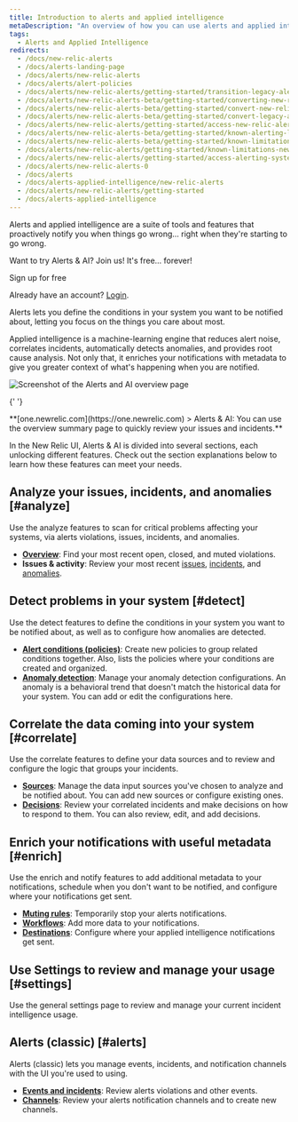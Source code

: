 ```yaml
---
title: Introduction to alerts and applied intelligence
metaDescription: "An overview of how you can use alerts and applied intelligence to monitor your systems and be notified when things go wrong, and when they're starting to go wrong."
tags:
  - Alerts and Applied Intelligence
redirects:
  - /docs/new-relic-alerts
  - /docs/alerts-landing-page
  - /docs/alerts/new-relic-alerts
  - /docs/alerts/alert-policies
  - /docs/alerts/new-relic-alerts/getting-started/transition-legacy-alerting-new-relic-alerts
  - /docs/alerts/new-relic-alerts-beta/getting-started/converting-new-relic-alerts-v2-v3
  - /docs/alerts/new-relic-alerts-beta/getting-started/convert-new-relic-alerts-v2-v3
  - /docs/alerts/new-relic-alerts-beta/getting-started/convert-legacy-alerting-new-relic-alerts
  - /docs/alerts/new-relic-alerts/getting-started/access-new-relic-alerts-legacy-alerting
  - /docs/alerts/new-relic-alerts-beta/getting-started/known-alerting-limitations-v3
  - /docs/alerts/new-relic-alerts-beta/getting-started/known-limitations-new-relic-alerts
  - /docs/alerts/new-relic-alerts/getting-started/known-limitations-new-relic-alerts
  - /docs/alerts/new-relic-alerts/getting-started/access-alerting-systems-new-relic
  - /docs/alerts/new-relic-alerts-0
  - /docs/alerts
  - /docs/alerts-applied-intelligence/new-relic-alerts
  - /docs/alerts/new-relic-alerts/getting-started
  - /docs/alerts-applied-intelligence
---
```


Alerts and applied intelligence are a suite of tools and features that proactively notify you when things go wrong... right when they're starting to go wrong.

Want to try Alerts & AI? Join us! It's free... forever!

<ButtonGroup>
  <ButtonLink role="button" to="https://newrelic.com/signup" variant="primary">
    Sign up for free
  </ButtonLink>
</ButtonGroup>

Already have an account? [Login](http://one.newrelic.com/).

Alerts lets you define the conditions in your system you want to be notified about, letting you focus on the things you care about most.

Applied intelligence is a machine-learning engine that reduces alert noise, correlates incidents, automatically detects anomalies, and provides root cause analysis. Not only that, it enriches your notifications with metadata to give you greater context of what's happening when you are notified.

![Screenshot of the Alerts and AI overview page](src/images/alerts-ai-summary.png 'The alerts and applied intelligence overview page')

{' '}
<figcaption>
  **[one.newrelic.com](https://one.newrelic.com) > Alerts & AI: You can use the
  overview summary page to quickly review your issues and incidents.**
</figcaption>

In the New Relic UI, Alerts & AI is divided into several sections, each unlocking different features. Check out the section explanations below to learn how these features can meet your needs.

## **Analyze** your issues, incidents, and anomalies [#analyze]

Use the analyze features to scan for critical problems affecting your systems, via alerts violations, issues, incidents, and anomalies.

- **[Overview](/docs/alerts-applied-intelligence/new-relic-alerts/get-started/alerts-ai-overview-page)**: Find your most recent open, closed, and muted violations.
- **Issues & activity**: Review your most recent [issues](/docs/alerts-applied-intelligence/new-relic-alerts/get-started/alerts-ai-overview-page/#issues), [incidents](/docs/alerts-applied-intelligence/new-relic-alerts/get-started/alerts-ai-overview-page/#incidents), and [anomalies](/docs/alerts-applied-intelligence/new-relic-alerts/get-started/alerts-ai-overview-page/#anomalies).

## **Detect** problems in your system [#detect]

Use the detect features to define the conditions in your system you want to be notified about, as well as to configure how anomalies are detected.

- **[Alert conditions (policies)](/docs/alerts-applied-intelligence/new-relic-alerts/alert-policies/create-edit-or-find-alert-policy/)**: Create new policies to group related conditions together. Also, lists the policies where your conditions are created and organized.
- **[Anomaly detection](/docs/alerts-applied-intelligence/applied-intelligence/proactive-detection/expanded-anomaly-detection/)**: Manage your anomaly detection configurations. An anomaly is a behavioral trend that doesn't match the historical data for your system. You can add or edit the configurations here.

## **Correlate** the data coming into your system [#correlate]

Use the correlate features to define your data sources and to review and configure the logic that groups your incidents.

- **[Sources](/docs/alerts-applied-intelligence/applied-intelligence/incident-intelligence/get-started-incident-intelligence/#1-configure-sources)**: Manage the data input sources you've chosen to analyze and be notified about. You can add new sources or configure existing ones.
- **[Decisions](/docs/alerts-applied-intelligence/applied-intelligence/incident-intelligence/change-applied-intelligence-correlation-logic-decisions/)**: Review your correlated incidents and make decisions on how to respond to them. You can also review, edit, and add decisions.

## **Enrich** your **notifications** with useful metadata [#enrich]

Use the enrich and notify features to add additional metadata to your notifications, schedule when you don't want to be notified, and configure where your notifications get sent.

- **[Muting rules](/docs/alerts-applied-intelligence/new-relic-alerts/alert-notifications/muting-rules-suppress-notifications/)**: Temporarily stop your alerts notifications.
- **[Workflows](/docs/alerts-applied-intelligence/applied-intelligence/incident-workflows/incident-workflows/)**: Add more data to your notifications.
- **[Destinations](/docs/alerts-applied-intelligence/applied-intelligence/incident-intelligence/get-started-incident-intelligence/#2-configure-destinations)**: Configure where your applied intelligence notifications get sent.

## Use **Settings** to review and manage your usage [#settings]

Use the general settings page to review and manage your current incident intelligence usage.

## **Alerts (classic)** [#alerts]

Alerts (classic) lets you manage events, incidents, and notification channels with the UI you're used to using.

- **[Events and incidents](/docs/alerts-applied-intelligence/new-relic-alerts/alert-incidents/view-violation-event-details-incidents/)**: Review alerts violations and other events.
- **[Channels](/docs/alerts-applied-intelligence/new-relic-alerts/alert-notifications/notification-channels-control-where-send-alerts/)**: Review your alerts notification channels and to create new channels.
